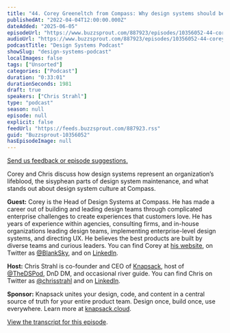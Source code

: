 ```yaml
---
title: "44. Corey Greeneltch from Compass: Why design systems should be part of your company’s DNA"
publishedAt: "2022-04-04T12:00:00.000Z"
dateAdded: "2025-06-05"
episodeUrl: "https://www.buzzsprout.com/887923/episodes/10356052-44-corey-greeneltch-from-compass-why-design-systems-should-be-part-of-your-company-s-dna.mp3"
audioUrl: "https://www.buzzsprout.com/887923/episodes/10356052-44-corey-greeneltch-from-compass-why-design-systems-should-be-part-of-your-company-s-dna.mp3"
podcastTitle: "Design Systems Podcast"
showSlug: "design-systems-podcast"
localImages: false
tags: ["Unsorted"]
categories: ["Podcast"]
duration: "0:33:01"
durationSeconds: 1981
draft: true
speakers: ["Chris Strahl"]
type: "podcast"
season: null
episode: null
explicit: false
feedUrl: "https://feeds.buzzsprout.com/887923.rss"
guid: "Buzzsprout-10356052"
hasEpisodeImage: null
---
```

[Send us feedback or episode suggestions.](https://www.buzzsprout.com/twilio/text_messages/887923/open_sms)

Corey and Chris discuss how design systems represent an organization’s lifeblood, the sisyphean parts of design system maintenance, and what stands out about design system culture at Compass.

**Guest:** Corey is the Head of Design Systems at Compass. He has made a career out of building and leading design teams through complicated enterprise challenges to create experiences that customers love. He has years of experience within agencies, consulting firms, and in-house organizations leading design teams, implementing enterprise-level design systems, and directing UX. He believes the best products are built by diverse teams and curious leaders. You can find Corey at [his website](http://coreygreeneltch.com), on Twitter as [@BlankSky](http://twitter.com/blanksky), and on [LinkedIn](https://www.linkedin.com/in/cgreeneltch/).

**Host:** Chris Strahl is co-founder and CEO of [Knapsack](https://www.knapsack.cloud/), host of [@TheDSPod](https://twitter.com/thedspod), DnD DM, and occasional river guide. You can find Chris on Twitter as [@chrisstrahl](https://twitter.com/chrisstrahl) and on [LinkedIn](https://www.linkedin.com/in/chrisstrahl/).

**Sponsor:** Knapsack unites your design, code, and content in a central source of truth for your entire product team. Design once, build once, use everywhere. Learn more at [knapsack.cloud](https://www.knapsack.cloud/).

[View the transcript for this episode](https://www.knapsack.cloud/blog/dsp-44corey-greeneltch-compass).
